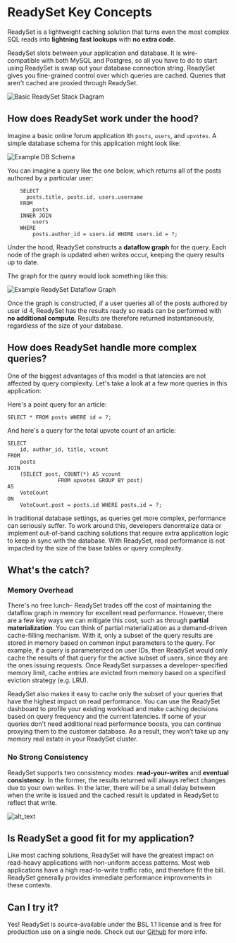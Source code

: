 # ReadySet Key Concepts
ReadySet is a lightweight caching solution that turns even the most complex SQL reads into **lightning fast lookups** with **no extra code**. 

ReadySet slots between your application and database. It is wire-compatible with both MySQL and Postgres, so all you have to 
do to start using ReadySet is swap out your database connection string. ReadySet gives you fine-grained control over which 
queries are cached. Queries that aren't cached are proxied through ReadySet.

![Basic ReadySet Stack Diagram](/rs_stack_diagram.png)

## How does ReadySet work under the hood?
Imagine a basic online forum application ith `posts`, `users`, and `upvotes`. A simple database schema for this application might look like: 

![Example DB Schema](/reddit_sql_schema.png)

You can imagine a query like the one below, which returns all of the posts authored by a particular user: 

``` SELECT 
    SELECT
      posts.title, posts.id, users.username 
    FROM 
        posts 
    INNER JOIN 
        users 
    WHERE 
        posts.author_id = users.id WHERE users.id = ?;
```

Under the hood, ReadySet constructs a **dataflow graph** for the query. Each node of the graph is updated when writes occur, keeping the query results up to date. 

The graph for the query would look something like this: 

![Example ReadySet Dataflow Graph](/rs_example_dataflow.png)

Once the graph is constructed, if a user queries all of the posts authored by user id 4, ReadySet has the results ready so reads can be performed with **no additional compute**. 
Results are therefore returned instantaneously, regardless of the size of your database.


## How does ReadySet handle more complex queries?
One of the biggest advantages of this model is that latencies are not affected by query complexity. Let's take a look at a few more queries in this application:

Here's a point query for an article:

``` SELECT 
SELECT * FROM posts WHERE id = ?;
```

And here's a query for the total upvote count of an article:

```SELECT 
SELECT
    id, author_id, title, vcount 
FROM 
    posts 
JOIN 
    (SELECT post, COUNT(*) AS vcount 
                FROM upvotes GROUP BY post)  
AS 
    VoteCount 
ON 
    VoteCount.post = posts.id WHERE posts.id = ?; 
```

In traditional database settings, as queries get more complex, performance can seriously suffer. To work around this, developers denormalize data or implement out-of-band caching solutions that require extra application logic to keep in sync with the database. 
With ReadySet, read performance is not impacted by the size of the base tables or query complexity.


## What's the catch?


### Memory Overhead
There's no free lunch– ReadySet trades off the cost of maintaining the dataflow graph in memory for excellent read performance. However, there are a few key ways we can mitigate this cost, such as
through **partial materialization**. You can think of partial materialization as a demand-driven cache-filling mechanism. With it, only a subset of the query results are stored in memory 
based on common input parameters to the query. For example, if a query is parameterized on user IDs, then ReadySet would only cache the results of 
that query for the active subset of users, since they are the ones issuing requests. Once ReadySet surpasses a developer-specified memory limit, 
cache entries are evicted from memory based on a specified eviction strategy (e.g. LRU). 

ReadySet also makes it easy to cache only the subset of your queries that have the highest impact on read performance. You can use the ReadySet 
dashboard to profile your existing workload and make caching decisions based on query frequency and the current latencies. 
If some of your queries don't need additional read performance boosts, you can continue proxying them to the customer database. As a result, they 
won’t take up any memory real estate in your ReadySet cluster.


### No Strong Consistency 
ReadySet supports two consistency modes: **read-your-writes** and **eventual consistency**. In the former, the results returned will always reflect changes due to your own writes. 
In the latter, there will be a small delay between when the write is issued and the cached result is updated in ReadySet to reflect that write.


![alt_text](/rs_write_diagram.png)


## Is ReadySet a good fit for my application?
Like most caching solutions, ReadySet will have the greatest impact on read-heavy applications with non-uniform access patterns. 
Most web applications have a high read-to-write traffic ratio, and therefore fit the bill. ReadySet generally provides immediate 
performance improvements in these contexts.

## Can I try it? 
Yes! ReadySet is source-available under the BSL 1.1 license and is free for production use on a single node. 
Check out our [Github](https://github.com/readysettech/readyset) for more info. 